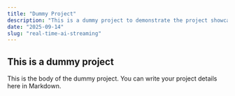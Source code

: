 ```yaml
---
title: "Dummy Project"
description: "This is a dummy project to demonstrate the project showcase functionality."
date: "2025-09-14"
slug: "real-time-ai-streaming"
---
```


## This is a dummy project

This is the body of the dummy project. You can write your project details here in Markdown.